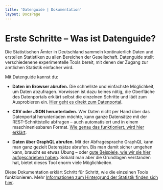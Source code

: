 ```yaml
---
title: 'Datenguide | Dokumentation'
layout: DocsPage
---
```


# Erste Schritte – Was ist Datenguide?

Die Statistischen Ämter in Deutschland sammeln kontinuierlich Daten und erstellen Statistiken zu allen Bereichen der Gesellschaft. Datenguide stellt verschiedenene experimentelle Tools bereit, mit denen der Zugang zur amtlichen Statistik einfacher wird.

Mit Datenguide kannst du:

- **Daten im Browser abrufen.** Die schnellste und einfachste Möglichkeit, um Daten abzufragen. Vorwissen ist dazu keines nötig, die Oberfläche des Datenportals erklärt selbst die einzelnen Schritte und lädt zum Ausprobieren ein. [Hier geht es direkt zum Datenportal](/statistiken).

- **CSV oder JSON herunterladen.** Wer Daten nicht per Hand über das Datenportal herunterladen möchte, kann ganze Datensätze mit der REST-Schnittstelle abfragen – auch automatisiert und in einem maschinenlesbaren Format. [Wie genau das funktioniert, wird hier erklärt](/docs/rest-schnittstelle/daten-herunterladen).

- **Daten über GraphQL abrufen.** Mit der Abfragesprache GraphQL kann man ganz gezielt Datensätze abrufen. Bis man damit sicher umgehen kann, braucht es etwas Übung – oder [gute Beispiele, wie wir sie hier aufgeschrieben haben](/docs/graphql/daten-bekommen). Sobald man aber die Grundlagen verstanden hat, bietet dieses Tool enorm viele Möglichkeiten.

Diese Dokumentation erklärt Schritt für Schritt, wie die einzelnen Tools funktionieren. Mehr [Informationen zum Hintergrund der Statistik finden sich hier](/statistik-erklaert).
